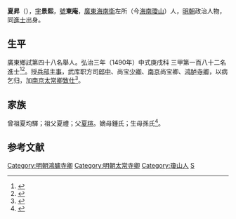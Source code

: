 {{明清人物信息框
| 姓名 = 夏昇
| 原名 =
| 圖片名稱= 
| 圖片大小 =
| 圖片說明 = 
| 最高職務 =[[南京|南京]][[太常卿|太常卿]]
| 國家 = 大明 
| 爵位 =
| 籍貫 = 直隸定遠縣
| 族裔 = 
| 字號 = 
| 諡號 =
| 出生日期 = 生年不詳
| 出生地點 = <!---直隸定遠縣--->
| 逝世日期 = 卒年不詳 
| 逝世地點 =
| 墓葬 =
| 配偶 = 
| 親屬 = 
| 出身 =
* 弘治三年庚戌科同進士出身
| 經歷 =
| 著作 =  
}}
'''夏昇'''（{{bd|1464年||1519年|catIdx=X夏}}），[[表字|字]]'''景熙'''，[[號|號]]'''東庵'''，[[廣東|廣東]][[海南衛|海南衛]]左所（今[[海南|海南]][[瓊山|瓊山]]）人，[[明朝|明朝]]政治人物，同[[進士|進士]]出身。

== 生平 ==
廣東鄉試第四十八名舉人。弘治三年（1490年）中式庚戌科<!---會試第二百六十七名--->三甲第一百八十二名進士<ref>{{Cite book|title=《[[皇明贡举考|皇明贡举考]]》卷五|last=（明）[[张朝瑞|张朝瑞]]|first=|publisher=《续修四库全书》史部第828册|year=|isbn=|location=|pages=}}</ref><ref>{{Cite book|title=贡举志五种 上|last=鲁小俊，江俊伟著|first=|publisher=武汉：武汉大学出版社|year=2009|isbn=978-7-307-07043-1|location=|pages=}}</ref>。授[[兵部|兵部]][[主事|主事]]，武库职方司[[郎中|郎中]]、尚宝[[少卿|少卿]]、[[南京|南京]]尚宝卿、[[鸿胪寺卿|鸿胪寺卿]]，以病乞归，加[[南京|南京]][[太常卿|太常卿]][[致仕|致仕]]<ref>{{cite news|title=海南历代进士名表|url=http://www.hnszw.org.cn/data/news/2009/06/44121/|accessdate=2013-08-05|newspaper=海南史志网|archive-url=https://web.archive.org/web/20131203012302/http://www.hnszw.org.cn/data/news/2009/06/44121/|archive-date=2013-12-03|dead-url=yes}}</ref>。

== 家族 ==
曾祖夏均驛；祖父夏禮；父[[夏瑄|夏瑄]]。嫡母鍾氏；生母孫氏<ref>{{Cite book|title=天一阁藏明代科举录选刊 登科录 点校本|last=龚延明主编|first=|publisher=宁波出版社|year=2016|isbn=978-7-5526-2320-8|location=宁波|pages=|quote=《天一閣藏明代科舉錄選刊.登科錄》之《弘治三年庚戌科進士登科錄》}}</ref>。

==参考文献==
{{reflist}}

{{弘治三年庚戌科殿試金榜}}
{{DEFAULTSORT:}}
[[Category:明朝鴻臚寺卿|Category:明朝鴻臚寺卿]]
[[Category:明朝太常寺卿|Category:明朝太常寺卿]]
[[Category:瓊山人|Category:瓊山人]]
[[Category:夏姓|S]]